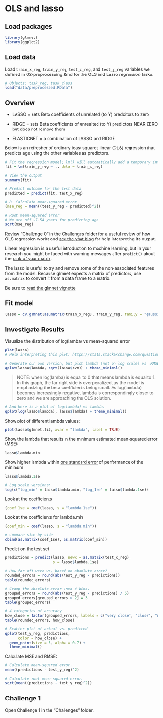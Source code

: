 # OLS and lasso

## Load packages

```r
library(glmnet)
library(ggplot2)
```

## Load data 

Load `train_x_reg`, `train_y_reg`, `test_x_reg`, and `test_y_reg` variables we defined in 02-preprocessing.Rmd for the OLS and Lasso *regression* tasks. 

```r
# Objects: task_reg, task_class
load("data/preprocessed.RData")
```

## Overview

* LASSO = sets Beta coefficients of unrelated (to Y) predcitors to zero

* RIDGE = sets Beta coefficients of unrealted (to Y) predictors NEAR ZERO but does not remove them

* ELASTICNET = a combination of LASSO and RIDGE

Below is an refresher of ordinary least squares linear (OLS) regression that predicts age using the other variables as predictors.  

```r
# Fit the regression model; lm() will automatically add a temporary intercept column
fit = lm(train_y_reg ~ ., data = train_x_reg)

# View the output
summary(fit) 

# Predict outcome for the test data
predicted = predict(fit, test_x_reg)

# 8. Calculate mean-squared error
(mse_reg = mean((test_y_reg - predicted)^2))

# Root mean-squared error
# We are off ~7.54 years for predicting age
sqrt(mse_reg)
```

Review "Challenge 0" in the Challenges folder for a useful review of how OLS regression works and [see the yhat blog](http://blog.yhat.com/posts/r-lm-summary.html) for help interpreting its output. 

Linear regression is a useful introduction to machine learning, but in your research you might be faced with warning messages after `predict()` about the [rank of your matrix](https://stats.stackexchange.com/questions/35071/what-is-rank-deficiency-and-how-to-deal-with-it).

The lasso is useful to try and remove some of the non-associated features from the model. Because glmnet expects a matrix of predictors, use `as.matrix` to convert it from a data frame to a matrix. 

Be sure to [read the glmnet vignette](https://web.stanford.edu/~hastie/Papers/Glmnet_Vignette.pdf)

## Fit model

```r
lasso = cv.glmnet(as.matrix(train_x_reg), train_y_reg, family = "gaussian", alpha = 1)
```

## Investigate Results

Visualize the distribution of log(lamba) vs mean-squared error.   

```r
plot(lasso) 
# Help interpreting this plot: https://stats.stackexchange.com/questions/404795/interpretation-of-cross-validation-plot-for-lasso-regression

# Generate our own version, but plot lambda (not on log scale) vs. RMSE.
qplot(lasso$lambda, sqrt(lasso$cvm)) + theme_minimal()

```

> NOTE: when log(lamba) is equal to 0 that means lambda is equal to 1. In this graph, the far right side is overpenalized, as the model is emphasizing the beta coefficients being small. As log(lambda) becomes increasingly negative, lambda is correspondingly closer to zero and we are approaching the OLS solution. 

```r
# And here is a plot of log(lambda) vs lambda.
qplot(log(lasso$lambda), lasso$lambda) + theme_minimal()
```

Show plot of different lambda values: 

```r
plot(lasso$glmnet.fit, xvar = "lambda", label = TRUE)
```

Show the lambda that results in the minimum estimated mean-squared error (MSE):

```r
lasso$lambda.min
```

Show higher lambda within [one standard error](https://stats.stackexchange.com/questions/80268/empirical-justification-for-the-one-standard-error-rule-when-using-cross-validat) of performance of the minimum

```r
lasso$lambda.1se

# Log scale versions:
log(c("log_min" = lasso$lambda.min, "log_1se" = lasso$lambda.1se))
```

Look at the coefficients
```r
(coef_1se = coef(lasso, s = "lambda.1se"))
```

Look at the coefficients for lambda.min

```r
(coef_min = coef(lasso, s = "lambda.min"))

# Compare side-by-side
cbind(as.matrix(coef_1se), as.matrix(coef_min))
```

Predict on the test set
```r
predictions = predict(lasso, newx = as.matrix(test_x_reg),
                      s = lasso$lambda.1se)

# How far off were we, based on absolute error?
rounded_errors = round(abs(test_y_reg - predictions))
table(rounded_errors)

# Group the absolute error into 4 bins.
grouped_errors = round(abs(test_y_reg - predictions) / 5)
grouped_errors[grouped_errors > 2] = 3
table(grouped_errors)

# 4 categories of accuracy
how_close = factor(grouped_errors, labels = c("very close", "close", "meh", "far"))
table(rounded_errors, how_close)

# Scatter plot of actual vs. predicted
qplot(test_y_reg, predictions, 
      color = how_close) +
  geom_point(size = 5, alpha = 0.7) + 
  theme_minimal()
```

Calculate MSE and RMSE:
```r
# Calculate mean-squared error.
mean((predictions - test_y_reg)^2)

# Calculate root mean-squared error.
sqrt(mean((predictions - test_y_reg)^2))
```

## Challenge 1
Open Challenge 1 in the "Challenges" folder. 
